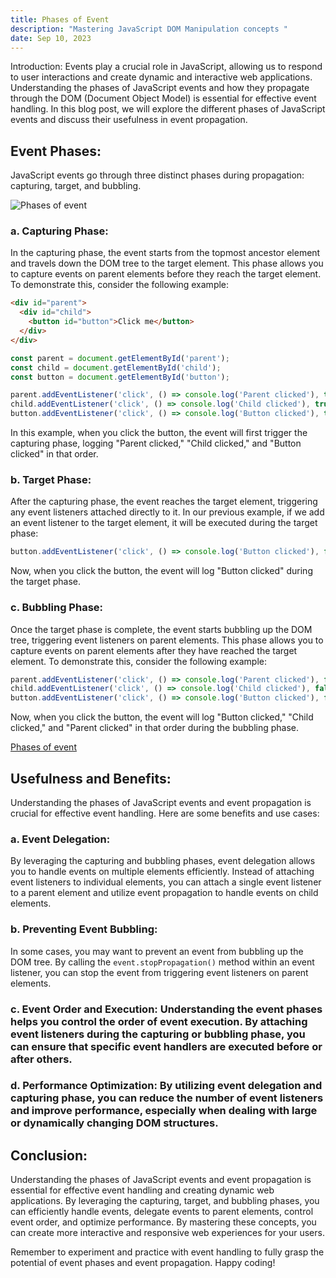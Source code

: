 ```yaml
---
title: Phases of Event
description: "Mastering JavaScript DOM Manipulation concepts "
date: Sep 10, 2023
---
```


Introduction:
Events play a crucial role in JavaScript, allowing us to respond to user interactions and create dynamic and interactive web applications. Understanding the phases of JavaScript events and how they propagate through the DOM (Document Object Model) is essential for effective event handling. In this blog post, we will explore the different phases of JavaScript events and discuss their usefulness in event propagation.

## Event Phases:
JavaScript events go through three distinct phases during propagation: capturing, target, and bubbling.

![Phases of event](https://github.com/penandcode/devscripter/assets/72292130/0e2268f6-93de-43a2-abcd-19a48624c427)


### a. Capturing Phase:
In the capturing phase, the event starts from the topmost ancestor element and travels down the DOM tree to the target element. This phase allows you to capture events on parent elements before they reach the target element. To demonstrate this, consider the following example:

```html
<div id="parent">
  <div id="child">
    <button id="button">Click me</button>
  </div>
</div>
```

```javascript
const parent = document.getElementById('parent');
const child = document.getElementById('child');
const button = document.getElementById('button');

parent.addEventListener('click', () => console.log('Parent clicked'), true);
child.addEventListener('click', () => console.log('Child clicked'), true);
button.addEventListener('click', () => console.log('Button clicked'), true);
```

In this example, when you click the button, the event will first trigger the capturing phase, logging "Parent clicked," "Child clicked," and "Button clicked" in that order.

### b. Target Phase:
After the capturing phase, the event reaches the target element, triggering any event listeners attached directly to it. In our previous example, if we add an event listener to the target element, it will be executed during the target phase:

```javascript
button.addEventListener('click', () => console.log('Button clicked'), false);
```

Now, when you click the button, the event will log "Button clicked" during the target phase.

### c. Bubbling Phase:
Once the target phase is complete, the event starts bubbling up the DOM tree, triggering event listeners on parent elements. This phase allows you to capture events on parent elements after they have reached the target element. To demonstrate this, consider the following example:

```javascript
parent.addEventListener('click', () => console.log('Parent clicked'), false);
child.addEventListener('click', () => console.log('Child clicked'), false);
button.addEventListener('click', () => console.log('Button clicked'), false);
```

Now, when you click the button, the event will log "Button clicked," "Child clicked," and "Parent clicked" in that order during the bubbling phase.

[Phases of event](https://github.com/penandcode/devscripter/assets/72292130/b4f69ba2-ebb1-4d76-b7a7-4841dd3b3d0f)

## Usefulness and Benefits:
Understanding the phases of JavaScript events and event propagation is crucial for effective event handling. Here are some benefits and use cases:

### a. Event Delegation: 
By leveraging the capturing and bubbling phases, event delegation allows you to handle events on multiple elements efficiently. Instead of attaching event listeners to individual elements, you can attach a single event listener to a parent element and utilize event propagation to handle events on child elements.

### b. Preventing Event Bubbling: 
In some cases, you may want to prevent an event from bubbling up the DOM tree. By calling the `event.stopPropagation()` method within an event listener, you can stop the event from triggering event listeners on parent elements.

### c. Event Order and Execution: Understanding the event phases helps you control the order of event execution. By attaching event listeners during the capturing or bubbling phase, you can ensure that specific event handlers are executed before or after others.

### d. Performance Optimization: By utilizing event delegation and capturing phase, you can reduce the number of event listeners and improve performance, especially when dealing with large or dynamically changing DOM structures.

## Conclusion:
Understanding the phases of JavaScript events and event propagation is essential for effective event handling and creating dynamic web applications. By leveraging the capturing, target, and bubbling phases, you can efficiently handle events, delegate events to parent elements, control event order, and optimize performance. By mastering these concepts, you can create more interactive and responsive web experiences for your users.

Remember to experiment and practice with event handling to fully grasp the potential of event phases and event propagation. Happy coding!

